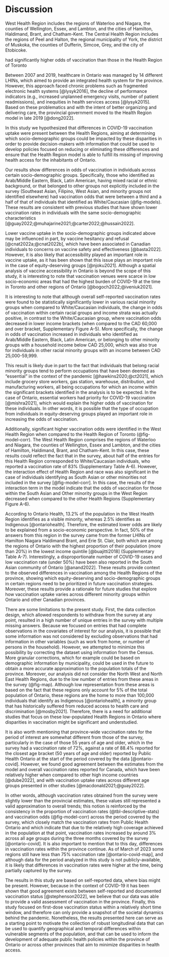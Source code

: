 # Discussion


West Health Region includes the regions of Waterloo and Niagara, the counties of Wellington, Essex, and Lambton, and the cities of Hamilton, Haldimand, Brant, and Chatham-Kent. The Central Health Region includes the regions of Peel and Halton, the regional municipality of York, the district of Muskoka, the counties of Dufferin, Simcoe, Grey, and the city of Etobicoke.

had significantly higher odds of vaccination than those in the Health Region of Toronto

Between 2007 and 2019, healthcare in Ontario was managed by 14 different LHINs, which aimed to provide an integrated health system for the province. However, this approach faced chronic problems such as fragmented electronic health systems [@lysyk2016], the decline of performance indicators (e.g., increased unplanned emergency visits, number of patient readmissions), and inequities in health services access [@lysyk2015]. Based on these problematics and with the intent of better organizing and delivering care, the provincial government moved to the Health Region model in late 2019 [@dong2022]. 

In this study we hypothesized that differences in COVID-19 vaccination uptake were present between the Health Regions, aiming at determining which socio-demographic groups could be impacted by these disparities in order to provide decision-makers with information that could be used to develop policies focused on reducing or eliminating these differences and ensure that the Health Region model is able to fulfill its missing of improving health access for the inhabitants of Ontario.

Our results show differences in odds of vaccination in individuals across certain socio-demographic groups. Specifically, those who identified as Arab/Middle Eastern, Black, Latin American, having mixed racial or ethnic background, or that belonged to other groups not explicitly included in the survey (Southeast Asian, Filipino, West Asian, and minority groups not identified elsewhere) had vaccination odds that were between a third and a half of that of individuals that identified as White/Caucasian (@fig-models). These results are consistent with previous studies that have shown lower vaccination rates in individuals with the same socio-demographic characteristics [@guay2022;@muhajarine2021;@carter2022;@hussain2022]. 

Lower vaccine uptake in the socio-demographic groups indicated above may be influenced in part, by vaccine hesitancy and refusal [@cnat2022a;@cnat2022b], which have been associated in Canadian individuals to concerns on vaccine safety and effectiveness [@basta2022]. However, it is also likely that accessibility played an important role in vaccine uptake, as it has been shown that this issue plays an important role in the case of equity-deserving groups [@njoku2021]. Although a spatial analysis of vaccine accessibility in Ontario is beyond the scope of this study, it is interesting to note that vaccination venues were scarce in low socio-economic areas that had the highest burden of COVID-19 at the time in Toronto and other regions of Ontario [@bogoch2022;@iveniuk2021]. 

It is interesting to note that although overall self-reported vaccination rates were found to be statistically significantly lower in various racial minority groups when compared to White/Caucasian individuals, the change in odds of vaccination within certain racial groups and income strata was actually positive, in contrast to the White/Caucasian group, where vaccination odds decreased in lower income brackets (when compared to the CAD 60,000 and over bracket, Supplementary Figure A-5). More specifically, the change in odds of vaccination increased in individuals who identified as Arab/Middle Eastern, Black, Latin American, or belonging to other minority groups with a household income below CAD 25,000, which was also true for individuals in other racial minority groups with an income between CAD 25,000-59,999.

This result is likely due in part to the fact that individuals that belong racial minority groups tend to perform occupations that have been deemed as "essential" in the context of the pandemic [@hawkins2020;@ct2021], which include grocery store workers, gas station, warehouse, distribution, and manufacturing workers, all being occupations for which an income within the significant brackets identified in the analysis is to be expected.  In the case of Ontario, essential workers had priority for COVID-19 vaccination [@mishra2021], which would explain the higher odds of vaccination for these individuals. In other words, it is possible that the type of occupation from individuals in equity-deserving groups played an important role in increasing the odds of vaccination.

Additionally, significant higher vaccination odds were identified in the West Health Region when compared to the Health Region of Toronto (@fig-model-corr). The West Health Region comprises the regions of Waterloo and Niagara, the counties of Wellington, Essex and Lambton, and the cities of Hamilton, Haldimand, Brant, and Chatham-Kent. In this case, these results could reflect the fact that in the survey, about half of the entries for this Health Region corresponded to White/Caucasian individuals, who reported a vaccination rate of 83\% (Supplementary Table A-6). However, the interaction effect of Health Region and race was also significant in the case of individuals identifying as South Asian or other minorities not included in the survey [@fig-model-corr]. In this case, the results of the interaction term in the model indicate that the odds of vaccination for those within the South Asian and Other minority groups in the West Region decreased when compared to the other Health Regions (Supplementary Figure A-6).

According to Ontario Health, 13.2% of the population in the West Health Region identifies as a visible minority, whereas 2.5% identifies as Indigenous [@ontariohealth]. Therefore, the estimated lower odds are likely to be explained from a socio-economic perspective. In fact, 50% of the answers from this region in the survey came from the former LHINs of Hamilton Niagara Haldimand Brant, and Erie St. Clair, both which are among the regions of Ontario with the highest proportion of their population (more than 20%) in the lowest income quintile [@buajitti2018] (Supplementary Table A-7). Interestingly, a disproportionate number of COVID-19 cases and low vaccination rate (under 50%) have been also reported in the South Asian community of Ontario [@anand2022]. These results provide context to the observed differences in vaccination among the Health Regions of the province, showing which equity-deserving and socio-demographic groups in certain regions need to be prioritized in future vaccination strategies. Moreover, these results provide a rationale for future studies that explore how vaccination uptake varies across different minority groups within Ontario and other Canadian provinces.

There are some limitations to the present study. First, the data collection design, which allowed respondents to withdraw from the survey at any point, resulted in a high number of unique entries in the survey with multiple missing answers. Because we focused on entries that had complete observations in the covariates of interest for our analysis, it is possible that some information was not considered by excluding observations that had information in other variables (such as work from home, or number of persons in the household). However, we attempted to minimize this possibility by correcting the dataset using information from the Census. More granular corrections, which for example could be based on demographic information by municipality, could be used in the future to obtain a more accurate approximation to the population totals of the province. Moreover, our analysis did not consider the North West and North East Health Regions, due to the low number of entries from these areas in the survey (@fig-map). Although low representation from these areas is based on the fact that these regions only account for 5\% of the total population of Ontario, these regions are the home to more than 100,000 individuals that identify as Indigenous [@ontariohealth], a minority group that has historically suffered from reduced access to health care and discrimination [@mosby2021]. Therefore, there is a need for additional studies that focus on these low-populated Health Regions in Ontario where disparities in vaccination might be significant and understudied.

It is also worth mentioning that province-wide vaccination rates for the period of interest are somewhat different from those of the survey, particularly in the case of those 55 years of age and older, which in the survey had a vaccination rate of 72\%, against a rate of 88.4\% reported for the closest age bracket (50 years of age and older) reported by Public Health Ontario at the start of the period covered by the data [@ontario-covid]. However, we found good agreement between the estimates from the model and overall vaccination rates reported for Canada, which have been relatively higher when compared to other high income countries [@dube2022], and with vaccination uptake rates across different age groups presented in other studies [@macdonald2021;@guay2022]. 

In other words, although vaccination rates obtained from the survey were slightly lower than the provincial estimates, these values still represented a valid approximation to overall trends; this notion is reinforced by the consistency in the proportion of vaccination rates (@tbl-descriptive-stats) and vaccination odds (@fig-model-corr) across the period covered by the survey, which closely match the vaccination rates from Public Health Ontario and which indicate that due to the relatively high coverage achieved in the population at that point, vaccination rates increased by around 3% across all age groups during the three months covered by the survey [@ontario-covid]. It is also important to mention that to this day, differences in vaccination rates within the province continue. As of March of 2023 some regions still have less than 75\% vaccination rate [@ontario-covid-map], and although data for the period analyzed in this study is not publicly-available, it is likely that differences in vaccination rates were higher at the time, being partially captured by the survey.

The results in this study are based on self-reported data, where bias might be present. However, because in the context of COVID-19 it has been shown that good agreement exists between self-reported and documented vaccination status [@stephenson2022], we believe that our data was able to provide a valid assessment of vaccination in the province. Finally, this study focused on first-dose vaccination status  within a relatively short time window, and therefore can only provide a snapshot of the societal dynamics behind the pandemic. Nonetheless, the results presented here can serve as a starting point to motivate the collection of robust longitudinal data that can be used to quantify geographical and temporal differences within vulnerable segments of the population, and that can be used to inform the development of adequate public health policies within the province of Ontario or across other provinces that aim to minimize disparities in health access.
